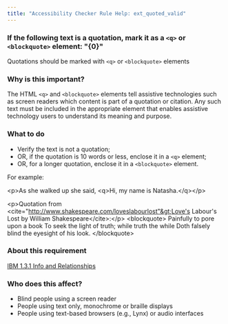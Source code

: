 ```yaml
---
title: "Accessibility Checker Rule Help: ext_quoted_valid"
---
```


<div className="toolHelp">
<Row>
<Column colLg={16} colMd={8} colSm={4} className="toolHead">

### If the following text is a quotation, mark it as a `<q>` or `<blockquote>` element: "{0}"

<div id="locLevel"></div>

Quotations should be marked with `<q>` or `<blockquote>` elements

</Column>
</Row>
<Row>
<Column colLg={11} colMd={5} colSm={4} className="toolMain">

### Why is this important?

The HTML `<q>` and `<blockquote>` elements tell assistive technologies such as screen readers which content is part of a quotation or citation. Any such text must be included in the appropriate element that enables assistive technology users to understand its meaning and purpose.

<div id="locSnippet"></div>

### What to do

 * Verify the text is not a quotation;
 * OR, if the quotation is 10 words or less, enclose it in a `<q>` element;
 * OR, for a longer quotation, enclose it in a `<blockquote>` element.

For example:

<CodeSnippet type="multi" light={true}>&lt;p&gt;As she walked up she said, &lt;q&gt;Hi, my name is Natasha.&lt;/q&gt;&lt;/p&gt;
    
&lt;p&gt;Quotation from &lt;cite="http://www.shakespeare.com/loveslabourlost"&gt;Love's Labour's Lost by William Shakespeare&lt;/cite&gt;:&lt;/p&gt;
&lt;blockquote&gt;
    Painfully to pore upon a book
    To seek the light of truth; while truth the while
    Doth falsely blind the eyesight of his look.
&lt;/blockquote&gt;</CodeSnippet>

</Column>
<Column colLg={5} colMd={3} colSm={4} className="toolLeft">

### About this requirement

[IBM 1.3.1 Info and Relationships](http://www.ibm.com/able/guidelines/ci162/info_and_relationships.html)

### Who does this affect?

 * Blind people using a screen reader
 * People using text only, monochrome or braille displays
 * People using text-based browsers (e.g., Lynx) or audio interfaces

</Column>
</Row>
</div>

